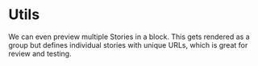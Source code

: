 
<Meta title="configuration/Utils" />

# Utils

We can even preview multiple Stories in a block. This
gets rendered as a group but defines individual stories
with unique URLs, which is great for review and testing.
